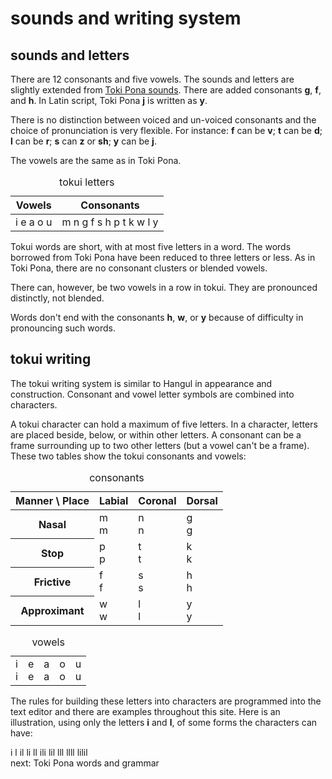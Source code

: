 
# sounds and writing system

## sounds and letters

There are 12 consonants and five vowels. The sounds and letters are slightly extended from [Toki Pona sounds](https://en.wikipedia.org/wiki/Toki_Pona#Phonology_and_phonotactics). There are added consonants **g**, **f**, and **h**. In Latin script, Toki Pona **j** is written as **y**.

There is no distinction between voiced and un-voiced consonants and the choice of pronunciation is very flexible. For instance: **f** can be **v**; **t** can be **d**; **l** can be **r**; **s** can **z** or **sh**; **y** can be **j**.

The vowels are the same as in Toki Pona.

<table className="table-fixed">
  <caption>tokui letters</caption>
  <thead>
    <tr>
      <th className="border">Vowels</th>
      <th className="border">Consonants</th>
    </tr>
  </thead>
  <tbody>
    <tr>
      <td className="border">i e a o u</td>
      <td className="border">m n g f s h p t k w l y</td>
    </tr>
  </tbody>
</table>

Tokui words are short, with at most five letters in a word. The words borrowed from Toki Pona have been reduced to three letters or less. As in Toki Pona, there are no consonant clusters or blended vowels.

There can, however, be two vowels in a row in tokui. They are pronounced distinctly, not blended.

Words don't end with the consonants **h**, **w**, or **y** because of difficulty in pronouncing such words.

## tokui writing

The tokui writing system is similar to Hangul in appearance and construction. Consonant and vowel letter symbols are combined into characters. 

A tokui character can hold a maximum of five letters. In a character, letters are placed beside, below, or within other letters. A consonant can be a frame surrounding up to two other letters (but a vowel can't be a frame). These two tables show the tokui consonants and vowels:

<table className="table-fixed">
  <caption>consonants</caption>
  <thead>
    <tr>
      <th className="border">Manner \ Place</th>
      <th className="border">Labial</th>
      <th className="border">Coronal</th>
      <th className="border">Dorsal</th>
    </tr>
  </thead>
  <tbody>
    <tr>
      <th className="border">Nasal</th>
      <td className="border">
        <div className="w-12">
          <WritingBlock>m</WritingBlock>
        </div>
        m
      </td>
      <td className="border">
        <div className="w-12">
          <WritingBlock>n</WritingBlock>
        </div>
        n
      </td>
      <td className="border">
        <div className="w-12">
          <WritingBlock>g</WritingBlock>
        </div>
        g
      </td>
    </tr>
    <tr>
      <th className="border">Stop</th>
      <td className="border">
        <div className="w-12">
          <WritingBlock>p</WritingBlock>
        </div>
        p
      </td>
      <td className="border">
        <div className="w-12">
          <WritingBlock>t</WritingBlock>
        </div>
        t
      </td>
      <td className="border">
        <div className="w-12">
          <WritingBlock>k</WritingBlock>
        </div>
        k
      </td>
    </tr>
    <tr>
      <th className="border">Frictive</th>
      <td className="border">
        <div className="w-12">
          <WritingBlock>f</WritingBlock>
        </div>
        f
      </td>
      <td className="border">
        <div className="w-12">
          <WritingBlock>s</WritingBlock>
        </div>
        s
      </td>
      <td className="border">
        <div className="w-12">
          <WritingBlock>h</WritingBlock>
        </div>
        h
      </td>
    </tr>
    <tr>
      <th className="border">Approximant</th>
      <td className="border">
        <div className="w-12">
          <WritingBlock>w</WritingBlock>
        </div>
        w
      </td>
      <td className="border">
        <div className="w-12">
          <WritingBlock>l</WritingBlock>
        </div>
        l
      </td>
      <td className="border">
        <div className="w-12">
          <WritingBlock>y</WritingBlock>
        </div>
        y
      </td>
    </tr>
  </tbody>
</table>
<table className="table-fixed">
  <caption>vowels</caption>
  <tbody>
    <tr>
      <td className="border">
        <div className="w-12">
          <WritingBlock>i</WritingBlock>
        </div>
        i
      </td>
      <td className="border">
        <div className="w-12">
          <WritingBlock>e</WritingBlock>
        </div>
        e
      </td>
      <td className="border">
        <div className="w-12">
          <WritingBlock>a</WritingBlock>
        </div>
        a
      </td>
      <td className="border">
        <div className="w-12">
          <WritingBlock>o</WritingBlock>
        </div>
        o
      </td>
      <td className="border">
        <div className="w-12">
          <WritingBlock>u</WritingBlock>
        </div>
        u
      </td>
    </tr>
  </tbody>
</table>

The rules for building these letters into characters are programmed into the text editor and there are examples throughout this site. Here is an illustration, using only the letters **i** and **l**, of some forms the characters can have:

<div className="flex flex-wrap">
<WritingBlock className="mb-8 mr-8">i</WritingBlock>
<WritingBlock className="mb-8 mr-8">l</WritingBlock>
<WritingBlock className="mb-8 mr-8">il</WritingBlock>
<WritingBlock className="mb-8 mr-8">li</WritingBlock>
<WritingBlock className="mb-8 mr-8">ll</WritingBlock>
<WritingBlock className="mb-8 mr-8">ili</WritingBlock>
<WritingBlock className="mb-8 mr-8">lil</WritingBlock>
<WritingBlock className="mb-8 mr-8">lll</WritingBlock>
<WritingBlock className="mb-8 mr-8">llll</WritingBlock>
<WritingBlock className="mb-8 mr-8">lilil</WritingBlock>
</div>

<Link href="/docs/toki-pona-words-grammar">next: Toki Pona words and grammar</Link>